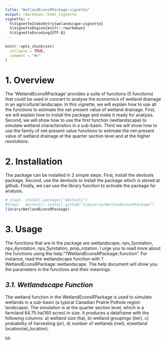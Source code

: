 ```yaml
---
title: "WetlandEconsRPackage-vignette"
output: rmarkdown::html_vignette
vignette: >
  %\VignetteIndexEntry{welandscape-vignette}
  %\VignetteEngine{knitr::rmarkdown}
  %\VignetteEncoding{UTF-8}
---
```


```r
knitr::opts_chunk$set(
  collapse = TRUE,
  comment = "#>"
)
```


# **1. Overview**

The 'WetlandEconsRPackage' provides a suite of functions (5 functions) that could be used in concert to analyse the economics of wetland drainage in an agricultural landscape. In this vignette, we will explain how to use all the functions to estimate the net present value of wetland drainage. First, we will explain how to install the package and make it ready for analysis. Second, we will show how to use the first function (wetlandscape) to simulate wetland characteristics in a sub-basin. Third we will show how to use the family of net-present value functions to estimate the net-present value of wetland drainage at the quarter section level and at the higher resolutions. 

# **2. Installation**
The package can be installed in 2 simple steps. First, install the devtools package. Second, use the devtools to install the package which is stored at github. Finally, we can use the library function to activate the package for analysis.

```r
# step1- install.packages("devtools")
#Step2-  devtools::install_github("tidyverse/WetlandEconsRPackage")
library(WetlandEconsRPackage)

```


# **3. Usage**
The functions that are in the package are wetlandscape, npv_3yrotation, npv_4yrotation, npv_5yrotation, prop_rotation. I urge you to read more about the functions using the help:"?WetlandEconsRPackage::function". For instance, read the wetlandscape function with ?WetlandEconsRPackage::wetlandscape. The help document will show you the parameters in the functions and their meanings. 

## *3.1. Wetlandscape Function*
The wetland function in the WetlandEconsRPackage is used to simulate wetlands in a sub-basin (a typical Canadian Prairie Pothole region landscape). The simulation is at the quarter section level, which is a farmland 64.75 ha(160 acres) in size. It produces a dataframe with the following columns: a) wetland size (ha), b) wetland groupings (tier), c) probability of harvesting (pr), d) number of wetlands (nwl), e)wetland location(wl_location).  
  
  hh
